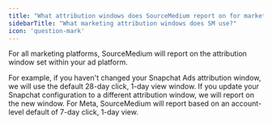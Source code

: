 ```yaml
---
title: "What attribution windows does SourceMedium report on for marketing platforms?"
sidebarTitle: "What marketing attribution windows does SM use?"
icon: 'question-mark'
---
```

For all marketing platforms, SourceMedium will report on the attribution window set within your ad platform.  

For example, if you haven't changed your Snapchat Ads attribution window, we will use the default 28-day click, 1-day view window. If you update your Snapchat configuration to a different attribution window, we will report on the new window.  For Meta, SourceMedium will report based on an account-level default of 7-day click, 1-day view. 